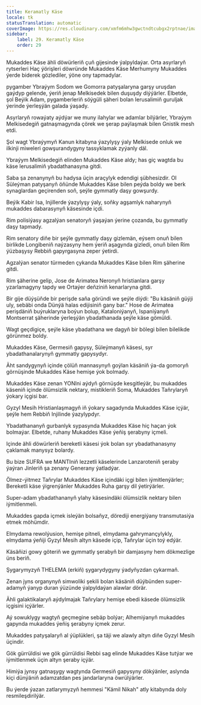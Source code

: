 ```yaml
---
title: Keramatly Käse
locale: tk
statusTranslation: automatic
coverImage: https://res.cloudinary.com/xmfm6mhw3gwctndtcubgx2rptnae/image/upload/v1741354419/small_cover_la_gran_rebelion_28716e29d2.webp
sidebar:
    label: 29. Keramatly Käse
    order: 29
---
```

Mukaddes Käse ähli döwürleriň çuň gijesinde ýalpyldaýar. Orta asyrlaryň rytserleri Haç ýörişleri döwründe Mukaddes Käse Merhumyny Mukaddes ýerde biderek gözlediler, ýöne ony tapmadylar.

 pygamber Ybraýym Sodom we Gomorra patyşalaryna garşy uruşdan gaýdyp gelende, ýeriň jenap Melkisedek bilen duşuşdy diýýärler. Elbetde, şol Beýik Adam, pygamberleriň söýgüli şäheri bolan Ierusalimiň guruljak ýerinde ýerleşýän galada ýaşady.

Asyrlaryň rowaýaty aýdýar we muny ilahylar we adamlar bilýärler, Ybraýym Melkisedegiň gatnaşmagynda çörek we şerap paýlaşmak bilen Gnistik mesh etdi.

Şol wagt Ybraýymyň Kanun kitabyna ýazylyşy ýaly Melkisede onluk we ilkinji miweleri gowşurandygyny tassyklamak zyýanly däl.

Ybraýym Melkisedegiň elinden Mukaddes Käse aldy; has giç wagtda bu käse Ierusalimiň ybadathanasyna gitdi.

Saba şa zenanynyň bu hadysa üçin araçylyk edendigi şübhesizdir. Ol Süleýman patyşanyň öňünde Mukaddes Käse bilen peýda boldy we berk synaglardan geçirenden soň, şeýle gymmatly daşy gowşurdy.

Beýik Kabir Isa, Injillerde ýazylyşy ýaly, soňky agşamlyk naharynyň mukaddes dabarasynyň käsesinde içdi.

Rim polisiýasy agzalýan senatoryň ýaşaýan ýerine çozanda, bu gymmatly daşy tapmady.

Rim senatory diňe bir şeýle gymmatly daşy gizlemän, eýsem onuň bilen birlikde Longibeniň naýzasyny hem ýeriň aşagynda gizledi, onuň bilen Rim ýüzbaşysy Rebbiň gapyrgasyna zeper ýetirdi.

Agzalýan senator türmeden çykanda Mukaddes Käse bilen Rim şäherine gitdi.

Rim şäherine gelip, Jose de Arimatea Neronyň hristianlara garşy yzarlamagyny tapdy we Ortaýer deňziniň kenarlaryna gitdi.

Bir gije düýşüňde bir perişde saňa göründi we şeýle diýdi: "Bu käsäniň güýji uly, sebäbi onda Dünýä halas edijisiniň gany bar." Hose de Arimatea perişdäniň buýruklaryna boýun bolup, Kataloniýanyň, Ispaniýanyň Montserrat şäherinde ýerleşýän ybadathanada şeýle käse gömüldi.

Wagt geçdigiçe, şeýle käse ybadathana we dagyň bir bölegi bilen bilelikde görünmez boldy.

Mukaddes Käse, Germesiň gapysy, Süleýmanyň käsesi, syr ybadathanalarynyň gymmatly gapysydyr.

Äht sandygynyň içinde çölüň mannasynyň goýlan käsäniň ýa-da gomoryň görnüşinde Mukaddes Käse hemişe ýok bolmady.

Mukaddes Käse zenan YONIni aýdyň görnüşde kesgitleýär, bu mukaddes käseniň içinde ölümsizlik nektary, mistikleriň Soma, Mukaddes Taňrylaryň ýokary içgisi bar.

Gyzyl Mesih Hristianlaşmagyň iň ýokary sagadynda Mukaddes Käse içýär, şeýle hem Rebbiň Injilinde ýazylypdyr.

Ybadathananyň gurbanlyk sypasynda Mukaddes Käse hiç haçan ýok bolmaýar. Elbetde, ruhany Mukaddes Käse ýeňiş şerabyny içmeli.

Içinde ähli döwürleriň bereketli käsesi ýok bolan syr ybadathanasyny çaklamak manysyz bolardy.

Bu bize SUFRA we MANTIniň lezzetli käselerinde Lanzaroteniň şeraby ýaýran Jinleriň şa zenany Generany ýatladýar.

Ölmez-ýitmez Taňrylar Mukaddes Käse içindäki içgi bilen iýmitlenýärler; Bereketli käse ýigrenýänler Mukaddes Ruha garşy dil ýetirýärler.

Super-adam ybadathananyň ylahy käsesindäki ölümsizlik nektary bilen iýmitlenmeli.

Mukaddes gapda içmek isleýän bolsaňyz, dörediji energiýany transmutasiýa etmek möhümdir.

Elmydama rewolýusion, hemişe pitneli, elmydama gahrymançylykly, elmydama ýeňiji Gyzyl Mesih altyn käsede içip, Taňrylar üçin toý edýär.

Käsäňizi gowy göteriň we gymmatly şerabyň bir damjasyny hem dökmezlige üns beriň.

Şygarymyzyň THELEMA (erkiň) şygarydygyny ýadyňyzdan çykarmaň.

Zenan jyns organynyň simwoliki şekili bolan käsäniň düýbünden super-adamyň ýanyp duran ýüzünde ýalpyldaýan alawlar dörär.

Ähli galaktikalaryň aýdylmajak Taňrylary hemişe ebedi käsede ölümsizlik içgisini içýärler.

Aý sowuklygy wagtyň geçmegine sebäp bolýar; Alhemiýanyň mukaddes gapynda mukaddes ýeňiş şerabyny içmek zerur.

Mukaddes patyşalaryň al ýüplükleri, şa täji we alawly altyn diňe Gyzyl Mesih üçindir.

Gök gürrüldisi we gök gürrüldisi Rebbi sag elinde Mukaddes Käse tutýar we iýmitlenmek üçin altyn şeraby içýär.

Himiýa jynsy gatnaşygy wagtynda Germesiň gapysyny dökýänler, aslynda kiçi dünýäniň adamzatdan pes jandarlaryna öwrülýärler.

Bu ýerde ýazan zatlarymyzyň hemmesi "Kämil Nikah" atly kitabynda doly resmileşdirilýär.

